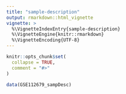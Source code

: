 ```yaml
---
title: "sample-description"
output: rmarkdown::html_vignette
vignette: >
  %\VignetteIndexEntry{sample-description}
  %\VignetteEngine{knitr::rmarkdown}
  %\VignetteEncoding{UTF-8}
---
```


```r
knitr::opts_chunk$set(
  collapse = TRUE,
  comment = "#>"
)
```

```r
data(GSE112679_sampDesc)
```
